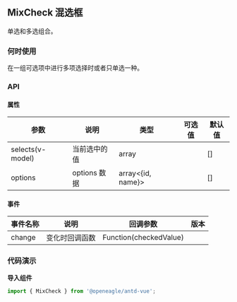

## MixCheck 混选框

单选和多选组合。

### 何时使用

在一组可选项中进行多项选择时或者只单选一种。


<Story id="组件-mixcheck--api" />

### API

#### 属性


<div className="mdTable">

| 参数           | 说明 | 类型              | 可选值 | 默认值 |
| -------------- | ---------------------------------------- | ----------------- | ------ | ------ |
| selects(v-model) | 当前选中的值     | array             |        | []     |
| options        | options 数据                             | array<{id, name}> |        | []     |


</div>


#### 事件


<div className="mdTable">

| 事件名称           | 说明              | 回调参数 | 版本 |
| -------------- | ---------------------------------------- | ----------------- | ------ |
| change | 	变化时回调函数      | 	Function(checkedValue)             |        |

</div>




### 代码演示

**导入组件**

```jsx
import { MixCheck } from '@openeagle/antd-vue';
```

<Canvas>
  <Story id="组件-mixcheck--basic" />
</Canvas>

